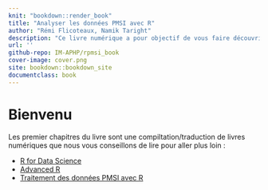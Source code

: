 ```yaml
---
knit: "bookdown::render_book"
title: "Analyser les données PMSI avec R"
author: "Rémi Flicoteaux, Namik Taright"
description: "Ce livre numérique a pour objectif de vous faire découvrir comment le logiciel R pour vous permettre d'analyser efficacement les données PMSI. La première partie comprend une introduction rapide au language de programmation R avec l'apport des packages de la collection tidyverse. De part son utilité, nous avons également fait un rapide rappel de l'utilisation du logiciel git pour organiser le partage du code informatiquje. La suite du livre comprend une introduction à l'utilisation du package pmesayr qui ne remplace pas la lecture de l'excellent livre de Guillaume. Enfin, nous montrerons par l'exemple comment réaliser des projets d'analyse des données PMSI avec R"
url: ''
github-repo: IM-APHP/rpmsi_book
cover-image: cover.png
site: bookdown::bookdown_site
documentclass: book
---
```


# Bienvenu {.unnumbered}

Les premier chapitres du livre sont une compiltation/traduction de livres numériques que nous vous conseillons de lire pour aller plus loin :

-   [R for Data Science](https://r4ds.had.co.nz/)
-   [Advanced R](https://adv-r.hadley.nz)
-   [Traitement des données PMSI avec R](https://guillaumepressiat.github.io/pmeasyr-book/)

